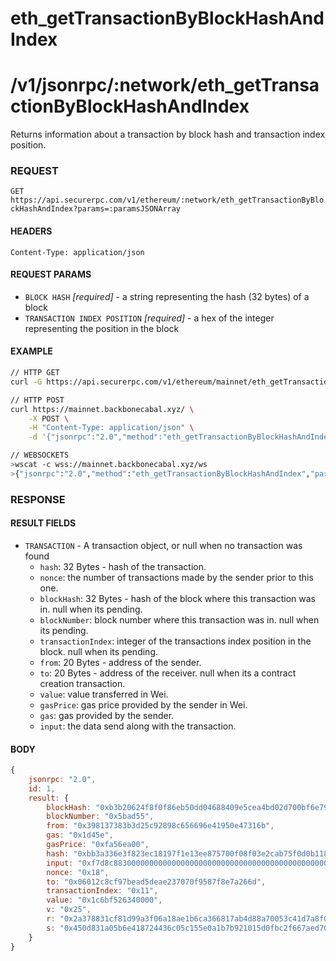 # eth_getTransactionByBlockHashAndIndex

# /v1/jsonrpc/:network/eth_getTransactionByBlockHashAndIndex

Returns information about a transaction by block hash and transaction index position.

### REQUEST

`GET https://api.securerpc.com/v1/ethereum/:network/eth_getTransactionByBlockHashAndIndex?params=:paramsJSONArray`

#### HEADERS

`Content-Type: application/json`

#### REQUEST PARAMS

- `BLOCK HASH` _[required]_ - a string representing the hash (32 bytes) of a block
- `TRANSACTION INDEX POSITION` _[required]_ - a hex of the integer representing the position in the block

#### EXAMPLE

```bash
// HTTP GET
curl -G https://api.securerpc.com/v1/ethereum/mainnet/eth_getTransactionByBlockHashAndIndex --data-urlencode 'params=["0xb3b20624f8f0f86eb50dd04688409e5cea4bd02d700bf6e79e9384d47d6a5a35","0x0"]'

// HTTP POST
curl https://mainnet.backbonecabal.xyz/ \
    -X POST \
    -H "Content-Type: application/json" \
    -d '{"jsonrpc":"2.0","method":"eth_getTransactionByBlockHashAndIndex","params": ["0xb3b20624f8f0f86eb50dd04688409e5cea4bd02d700bf6e79e9384d47d6a5a35","0x0"],"id":1}'

// WEBSOCKETS
>wscat -c wss://mainnet.backbonecabal.xyz/ws
>{"jsonrpc":"2.0","method":"eth_getTransactionByBlockHashAndIndex","params": ["0xb3b20624f8f0f86eb50dd04688409e5cea4bd02d700bf6e79e9384d47d6a5a35","0x0"],"id":1}
```

### RESPONSE

#### RESULT FIELDS

- `TRANSACTION` - A transaction object, or null when no transaction was found
  - `hash`: 32 Bytes - hash of the transaction.
  - `nonce`: the number of transactions made by the sender prior to this one.
  - `blockHash`: 32 Bytes - hash of the block where this transaction was in. null when its pending.
  - `blockNumber`: block number where this transaction was in. null when its pending.
  - `transactionIndex`: integer of the transactions index position in the block. null when its pending.
  - `from`: 20 Bytes - address of the sender.
  - `to`: 20 Bytes - address of the receiver. null when its a contract creation transaction.
  - `value`: value transferred in Wei.
  - `gasPrice`: gas price provided by the sender in Wei.
  - `gas`: gas provided by the sender.
  - `input`: the data send along with the transaction.

#### BODY

```js
{
    jsonrpc: "2.0",
    id: 1,
    result: {
        blockHash: "0xb3b20624f8f0f86eb50dd04688409e5cea4bd02d700bf6e79e9384d47d6a5a35",
        blockNumber: "0x5bad55",
        from: "0x398137383b3d25c92898c656696e41950e47316b",
        gas: "0x1d45e",
        gasPrice: "0xfa56ea00",
        hash: "0xbb3a336e3f823ec18197f1e13ee875700f08f03e2cab75f0d0b118dabb44cba0",
        input: "0xf7d8c88300000000000000000000000000000000000000000000000000000000000cee6100000000000000000000000000000000000000000000000000000000000ac3e1",
        nonce: "0x18",
        to: "0x06012c8cf97bead5deae237070f9587f8e7a266d",
        transactionIndex: "0x11",
        value: "0x1c6bf526340000",
        v: "0x25",
        r: "0x2a378831cf81d99a3f06a18ae1b6ca366817ab4d88a70053c41d7a8f0368e031",
        s: "0x450d831a05b6e418724436c05c155e0a1b7b921015d0fbc2f667aed709ac4fb5"
    }
}
```
